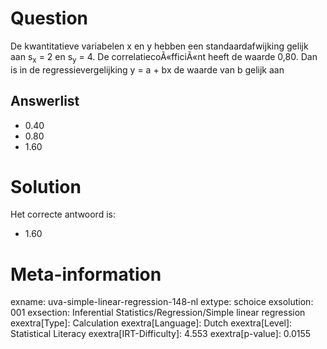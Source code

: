 Question
========

De kwantitatieve variabelen x en y hebben een standaardafwijking gelijk
aan s~x~ = 2 en s~y~ = 4. De correlatiecoÃ«fficiÃ«nt heeft de waarde
0,80. Dan is in de regressievergelijking y = a + bx de waarde van b
gelijk aan

Answerlist
----------

* 0.40
* 0.80
* 1.60

Solution
========

Het correcte antwoord is: 

* 1.60

Meta-information
================
exname: uva-simple-linear-regression-148-nl
extype: schoice
exsolution: 001
exsection: Inferential Statistics/Regression/Simple linear regression
exextra[Type]: Calculation
exextra[Language]: Dutch
exextra[Level]: Statistical Literacy
exextra[IRT-Difficulty]: 4.553
exextra[p-value]: 0.0155
